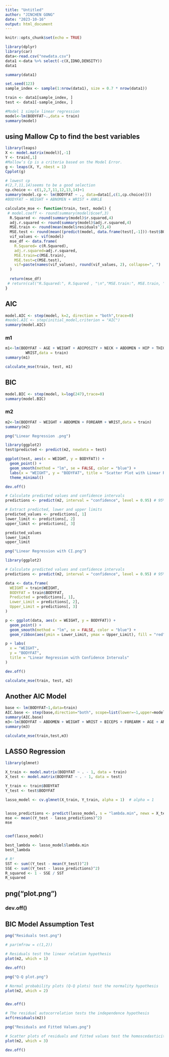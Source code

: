```yaml
---
title: "Untitled"
author: "JINCHEN GONG"
date: "2023-10-16"
output: html_document
---
```


```r
knitr::opts_chunk$set(echo = TRUE)
```

```r
library(dplyr)
library(car)
data<-read.csv("newdata.csv")
data1 <-data %>% select(-c(X,IDNO,DENSITY))
data1
```
```r
summary(data1)
```

```r
set.seed(123)
sample_index <- sample(1:nrow(data1), size = 0.7 * nrow(data1))  

train <- data1[sample_index, ]
test <- data1[-sample_index, ]
```

```r
#Model 1 simple linear regression
model<-lm(BODYFAT~.,data = train)    
summary(model)
```
##  using Mallow Cp to find the best variables

```r
library(leaps)
X <- model.matrix(model)[,-1]
Y <- train[,1]
#Mallow’s Cp is a criteria based on the Model Error.
g <- leaps(X, Y, nbest = 1)
Cpplot(g)
```


```r
# lowest cp
#(2,7,11,14)seems to be a good selection
cp.choice <- c(1,2,7,11,12,13,14)+1
summary(model.cp <- lm(BODYFAT ~ ., data=data1[,c(1,cp.choice)]))
#BODYFAT ~ WEIGHT + ABNOMEN + WRIST + ANKLE
```
```r
calculate_mse <- function(train, test, model) {
 # model.coeff <- round(summary(model)$coef,3)
  R.Squared <- round(summary(model)$r.squared,4)
  adj.r.squared <- round(summary(model)$adj.r.squared,4)
  MSE.train <- round(mean(model$residuals^2),4)
  MSE.test <- round(mean((predict(model, data.frame(test[,-1]))-test$BODYFAT)^2),4)
  vif_values <- vif(model)
  mse_df <- data.frame(
    R.Squared= c(R.Squared),
    adj.r.squared=adj.r.squared,
    MSE.train=c(MSE.train),
    MSE.test=c(MSE.test),
    vif=paste(names(vif_values), round(vif_values, 2), collapse=", ")
  )
  
  return(mse_df)
 # return(cat("R.Squared:", R.Squared , "\n","MSE.train:", MSE.train, "\n","MSE.test:", MSE.test, "\n","vif:",vif))
}
```


## AIC
```r
model.AIC <- step(model, k=2, direction = "both",trace=0)
#model.AIC <- step(initial_model,criterion = "AIC")
summary(model.AIC)
```
### m1

```r
m1<-lm(BODYFAT ~ AGE + WEIGHT + ADIPOSITY + NECK + ABDOMEN + HIP + THIGH + FOREARM + 
         WRIST,data = train)
summary(m1)
```
```r
calculate_mse(train, test, m1)
```

## BIC
```r
model.BIC <- step(model, k=log(247),trace=0)
summary(model.BIC)
```
### m2

```r
m2<-lm(BODYFAT ~ WEIGHT + ABDOMEN + FOREARM + WRIST,data = train)
summary(m2)
```



```r
png("Linear Regression .png")

library(ggplot2)
test$predicted <- predict(m2, newdata = test)

ggplot(test, aes(x = WEIGHT, y = BODYFAT)) +
  geom_point() +                 
  geom_smooth(method = "lm", se = FALSE, color = "blue") +  
  labs(x = "WEIGHT", y = "BODYFAT", title = "Scatter Plot with Linear Regression Fit") +
  theme_minimal()

dev.off() 
```



```r
# Calculate predicted values and confidence intervals
predictions <- predict(m2, interval = "confidence", level = 0.95) # 95% confidence level

# Extract predicted, lower and upper limits
predicted_values <- predictions[, 1]  
lower_limit <- predictions[, 2]  
upper_limit <- predictions[, 3]  

predicted_values
lower_limit
upper_limit

```


```r

png("Linear Regression with CI.png")

library(ggplot2)

# Calculate predicted values and confidence intervals
predictions <- predict(m2, interval = "confidence", level = 0.95) # 95% 置信水平

data <- data.frame(
  WEIGHT = train$WEIGHT,
  BODYFAT = train$BODYFAT,
  Predicted = predictions[, 1],  
  Lower_Limit = predictions[, 2], 
  Upper_Limit = predictions[, 3]  
)

p <- ggplot(data, aes(x = WEIGHT, y = BODYFAT)) +
  geom_point() +  
  geom_smooth(method = "lm", se = FALSE, color = "blue") +
  geom_ribbon(aes(ymin = Lower_Limit, ymax = Upper_Limit), fill = "red", alpha = 0.3) 

p + labs(
  x = "WEIGHT",
  y = "BODYFAT",
  title = "Linear Regression with Confidence Intervals"
)

dev.off() 
```
```r
calculate_mse(train, test, m2)
```


## Another AIC Model

```r
base <- lm(BODYFAT~1,data=train)
AIC.base <- step(base,direction="both", scope=list(lower=~1,upper=model),trace=F)
summary(AIC.base)
m3<-lm(BODYFAT ~ ABDOMEN + WEIGHT + WRIST + BICEPS + FOREARM + AGE + ANKLE ,data = train)
summary(m3)
```

```r
calculate_mse(train,test,m3)
```
## LASSO Regression

```r
library(glmnet)

X_train <- model.matrix(BODYFAT ~ . - 1, data = train)  
X_test <- model.matrix(BODYFAT ~ . - 1, data = test)

Y_train <- train$BODYFAT
Y_test <- test$BODYFAT

lasso_model <- cv.glmnet(X_train, Y_train, alpha = 1)  # alpha = 1 


lasso_predictions <- predict(lasso_model, s = "lambda.min", newx = X_test)
mse <- mean((Y_test - lasso_predictions)^2)
mse


coef(lasso_model)


```

```r
best_lambda <- lasso_model$lambda.min 
best_lambda
```

```r
# R²
SST <- sum((Y_test - mean(Y_test))^2)  
SSE <- sum((Y_test - lasso_predictions)^2)  
R_squared <- 1 - SSE / SST
R_squared 
```
## png("plot.png")


### dev.off() 



## BIC Model Assumption Test

```r
png("Residuals test.png")

# par(mfrow = c(1,2))

# Residuals test the linear relation hypothesis
plot(m2, which = 1)

dev.off()
```


```r

png("Q-Q plot.png")

# Normal probability plots (Q-Q plots) test the normality hypothesis
plot(m2, which = 2)


dev.off() 
```


```r
# The residual autocorrelation tests the independence hypothesis
acf(residuals(m2))
```


```r
png("Residuals and Fitted Values.png")

# Scatter plots of residuals and fitted values test the homoscedasticity hypothesis
plot(m2, which = 3)

dev.off() 
```








